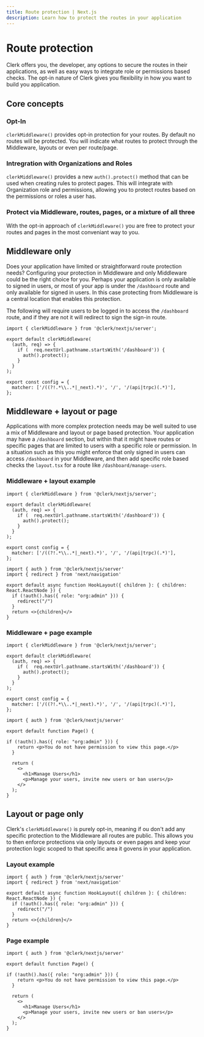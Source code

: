 ```yaml
---
title: Route protection | Next.js
description: Learn how to protect the routes in your application 
---
```


# Route protection

Clerk offers you, the developer, any options to secure the routes in their applications, as well as easy ways to integrate role or permissions based checks. The opt-in nature of Clerk gives you flexibility in how you want to build you application.


## Core concepts

### Opt-In 

`clerkMiddleware()` provides opt-in protection for your routes. By default no routes will be protected. You will indicate what routes to protect through the Middleware, layouts or even per route/page. 

### Intregration with Organizations and Roles

`clerkMiddleware()` provides a new `auth().protect()` method that can be used when creating rules to protect pages. This will integrate with Organization role and permissions, allowing you to protect routes based on the permissions or roles a user has.

### Protect via Middleware, routes, pages, or a mixture of all three

With the opt-in approach of `clerkMiddleware()` you are free to protect your routes and pages in the most conveniant way to you.


## Middleware only

Does your application have limited or straightforward route protection needs? Configuring your protection in Middleware and only Middleware could be the right choice for you. Perhaps your application is only available to signed in users, or most of your app is under the `/dashboard` route and only available for signed in users. In this case protecting from Middleware is a central location that enables this protection.

The following will require users to be logged in to access the `/dashboard` route, and if they are not it will redirect to sign the sign-in route.

```tsx filename="app/src/middleware.ts"
import { clerkMiddleware } from '@clerk/nextjs/server';

export default clerkMiddleware(
  (auth, req) => {
    if (  req.nextUrl.pathname.startsWith('/dashboard')) {
      auth().protect();
    }
  }
);

export const config = {
  matcher: ['/((?!.*\\..*|_next).*)', '/', '/(api|trpc)(.*)'],
};
```

## Middleware + layout or page

Applications with more complex protection needs may be well suited to use a mix of Middleware and layout or page based protection. Your application may have a `/dashboard` section, but within that it might have routes or specific pages that are limited to users with a specific role or permission. In a situation such as this you might enforce that only signed in users can access `/dashboard` in your Middleware, and then add specific role based checks the `layout.tsx` for a route like `/dashboard/manage-users`.

### Middleware + layout example

```tsx filename="app/src/middleware.ts"
import { clerkMiddleware } from '@clerk/nextjs/server';

export default clerkMiddleware(
  (auth, req) => {
    if (  req.nextUrl.pathname.startsWith('/dashboard')) {
      auth().protect();
    }
  }
);

export const config = {
  matcher: ['/((?!.*\\..*|_next).*)', '/', '/(api|trpc)(.*)'],
};
```

```tsx filename="app/src/dashboard/manage-users/layout.tsx" 
import { auth } from '@clerk/nextjs/server'
import { redirect } from 'next/navigation'

export default async function HookLayout({ children }: { children: React.ReactNode }) {
  if (!auth().has({ role: "org:admin" })) {
    redirect("/")
  }
  return <>{children}</>
}
```

### Middleware + page example

```tsx filename="app/src/middleware.ts"
import { clerkMiddleware } from '@clerk/nextjs/server';

export default clerkMiddleware(
  (auth, req) => {
    if (  req.nextUrl.pathname.startsWith('/dashboard')) {
      auth().protect();
    }
  }
);

export const config = {
  matcher: ['/((?!.*\\..*|_next).*)', '/', '/(api|trpc)(.*)'],
};
```

```tsx filename="app/src/dashboard/manage-users/page.tsx" 
import { auth } from '@clerk/nextjs/server'

export default function Page() {

if (!auth().has({ role: "org:admin" })) {
    return <p>You do not have permission to view this page.</p>
  }

  return (
    <>
      <h1>Manage Users</h1>
      <p>Manage your users, invite new users or ban users</p>
    </>
  );
}
```

## Layout or page only

Clerk's `clerkMiddleware()` is purely opt-in, meaning if ou don't add any specific protection to the Middleware all routes are public. This allows you to then enforce protections via only layouts or even pages and keep your protection logic scoped to that specific area it govens in your application.


### Layout example

```tsx filename="app/src/dashboard/manage-users/layout.tsx" 
import { auth } from '@clerk/nextjs/server'
import { redirect } from 'next/navigation'

export default async function HookLayout({ children }: { children: React.ReactNode }) {
  if (!auth().has({ role: "org:admin" })) {
    redirect("/")
  }
  return <>{children}</>
}
```

### Page example

```tsx filename="app/src/dashboard/manage-users/page.tsx" 
import { auth } from '@clerk/nextjs/server'

export default function Page() {

if (!auth().has({ role: "org:admin" })) {
    return <p>You do not have permission to view this page.</p>
  }

  return (
    <>
      <h1>Manage Users</h1>
      <p>Manage your users, invite new users or ban users</p>
    </>
  );
}
```

